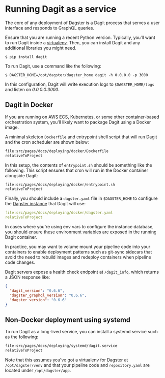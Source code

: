 
<DynamicMetaTags
  title="Running Dagit as a service | Dagster"
  description="Dagster is a system for building modern data applications."
/>

# Running Dagit as a service

The core of any deployment of Dagster is a Dagit process that serves a user interface and responds
to GraphQL queries.

Ensure that you are running a recent Python version. Typically, you'll want to run Dagit inside a
[virtualenv](https://virtualenv.pypa.io/en/stable/). Then, you can install Dagit and any additional
libraries you might need.

```shell
$ pip install dagit
```

To run Dagit, use a command like the following:

```shell
$ DAGSTER_HOME=/opt/dagster/dagster_home dagit -h 0.0.0.0 -p 3000
```

In this configuration, Dagit will write execution logs to `$DAGSTER_HOME/logs` and listen on
_0.0.0.0:3000_.

## Dagit in Docker

If you are running on AWS ECS, Kubernetes, or some other container-based orchestration system,
you'll likely want to package Dagit using a Docker image.

A minimal skeleton `Dockerfile` and entrypoint shell script that will run Dagit and the cron
scheduler are shown below:

```dockerfile literalinclude caption=Dockerfile
file:src/pages/docs/deploying/docker/Dockerfile
relativeToProject
```

In this setup, the contents of `entrypoint.sh` should be something like the following. This script
ensures that cron will run in the Docker container alongside Dagit:

```bash literalinclude caption=entrypoint.sh
file:src/pages/docs/deploying/docker/entrypoint.sh
relativeToProject
```

Finally, you should include a `dagster.yaml` file in `$DAGSTER_HOME` to configure the [Dagster
instance](/docs/deploying/instance) that Dagit will use:

```yaml literalinclude caption=dagster.yaml
file:src/pages/docs/deploying/docker/dagster.yaml
relativeToProject
```

In cases where you're using env vars to configure the instance database, you should ensure these
environment variables are exposed in the running Dagit container.

In practice, you may want to volume mount your pipeline code into your containers to enable
deployment patterns such as git-sync sidecars that avoid the need to rebuild images and redeploy
containers when pipeline code changes.

Dagit servers expose a health check endpoint at `/dagit_info`, which returns a JSON response like:

```JSON
{
  "dagit_version": "0.6.6",
  "dagster_graphql_version": "0.6.6",
  "dagster_version": "0.6.6"
}
```

## Non-Docker deployment using systemd

To run Dagit as a long-lived service, you can install a systemd service such as the following:

```bash literalinclude caption=dagit.service
file:src/pages/docs/deploying/systemd/dagit.service
relativeToProject
```

Note that this assumes you've got a virtualenv for Dagster at `/opt/dagster/venv` and that your
pipeline code and `repository.yaml` are located under `/opt/dagster/app`.

